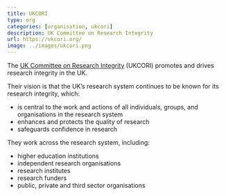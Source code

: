 ```yaml
---
title: UKCORI
type: org
categories: [organisation, ukcori]
description: UK Committee on Research Integrity 
url: https://ukcori.org/
image: ../images/ukcori.png
---
```


The [UK Committee on Research Integrity](https://ukcori.org/) (UKCORI) promotes and drives research integrity in the UK.

Their vision is that the UK’s research system continues to be known for its research integrity, which: 

-  is central to the work and actions of all individuals, groups, and organisations in the research system  
-  enhances and protects the quality of research  
-  safeguards confidence in research 

They work across the research system, including: 

-  higher education institutions  
-  independent research organisations 
-  research institutes  
-  research funders 
-  public, private and third sector organisations 

